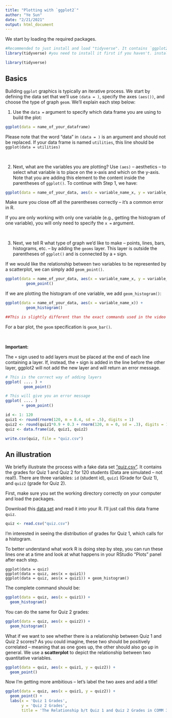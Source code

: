 ---
title: "Plotting with `ggplot2`"
author: "Ye Sun"
date: "2/21/2021"
output: html_document
---

We start by loading the required packages.

```{r eval = FALSE}
#Recommended to just install and load "tidyverse". It contains `ggplot2` and other useful packages.
library(tidyverse) #you need to install it first if you haven't. install.packages("tidyverse")
```


```{r include = FALSE}
library(tidyverse) 
```

## Basics 

Building `ggplot` graphics is typically an iterative process. We start by defining the data set that we'll use `(data = )`, specify the axes `(aes())`, and choose the type of graph `geom`. We'll explain each step below: 

1. Use the `data = ` argument to specify which data frame you are using to build the plot:

``` {r eval = FALSE}
ggplot(data = name_of_your_dataframe) 
```

  Please note that the word "data" in `(data = )` is an argument and should not be replaced. If your data frame is named `utilities`, this line should be 
`ggplot(data = utilities)`

<br>

2. Next, what are the variables you are plotting? Use `(aes)` -- aesthetics -- to select what variable is to place on the x-axis and which on the y-axis. Note that you are adding this element to the content inside the parentheses of `ggplot()`. To continue with Step 1, we have: 

``` {r eval = F}
ggplot(data = name_of_your_data, aes(x = variable_name_x, y = variable_name_y))
```

  Make sure you close off all the parentheses correctly -- it's a common error in R. 
  
  If you are only working with only one variable (e.g., getting the histogram of one variable), you will only need to specify the `x = ` argument.  

<br>

3. Next, we tell R what type of graph we'd like to make -- points, lines, bars, histograms, etc. -- by adding the `geoms` layer. This layer is outside the parentheses of `ggplot()` and is connected by a `+` sign. 

If we would like the relationship between two variables to be represented by a scatterplot, we can simply add `geom_point()`. 

``` {r eval = F}
ggplot(data = name_of_your_data, aes(x = variable_name_x, y = variable_name_y)) +
         geom_point()
```

If we are plotting the histogram of one variable, we add `geom_histogram()`: 
``` {r eval = F}
ggplot(data = name_of_your_data, aes(x = variable_name_x)) +
         geom_histogram()

##This is slightly different than the exact commands used in the video but more intuitive following the logic in this instruction.  

```

For a bar plot, the `geom` specification is `geom_bar()`.

<br>

**Important:**   

The `+` sign used to add layers must be placed at the end of each line containing a layer. If, instead, the `+` sign is added in the line before the other layer, ggplot2 will not add the new layer and will return an error message.

``` {r eval = F}
# This is the correct way of adding layers
ggplot( .... ) +
        geom_point()

# This will give you an error message
ggplot( .... ) 
       + geom_point()

```

```{r include = FALSE}
id <- 1: 120
quiz1 <- round(rnorm(120, m = 8.4, sd = .5), digits = 1)
quiz2 <- round(quiz1*0.9 + 0.3 + rnorm(120, m = 0, sd = .3), digits = 1)
quiz <- data.frame(id, quiz1, quiz2)

write.csv(quiz, file = "quiz.csv")
```

## An illustration

We briefly illustrate the process with a fake data set ["quiz.csv"](http://yesuncomm.github.io/comm3710/files/quiz.csv). It contains the grades for Quiz 1 and Quiz 2 for 120 students (Data are simulated -- not real!). There are three variables: `id` (student id), `quiz1` (Grade for Quiz 1), and `quiz2` (grade for Quiz 2). 

First, make sure you set the working directory correctly on your computer and load the packages. 

Download this [data set](http://yesuncomm.github.io/comm3710/files/quiz.csv) and read it into your R. I'll just call this data frame `quiz`. 

```{r}
quiz <- read.csv("quiz.csv")
```

I'm interested in seeing the distribution of grades for Quiz 1, which calls for a histogram.  

To better understand what work R is doing step by step, you can run these lines one at a time and look at what happens in your RStudio "Plots" panel after each step. 

`ggplot(data = quiz)`   
`ggplot(data = quiz, aes(x = quiz1))`  
`ggplot(data = quiz, aes(x = quiz1)) + geom_histogram()`   


The complete command should be: 
```{r}
ggplot(data = quiz, aes(x = quiz1)) +
  geom_histogram()
```
  
  
You can do the same for Quiz 2 grades: 
```{r}
ggplot(data = quiz, aes(x = quiz2)) +
  geom_histogram()
```
  
What if we want to see whether there is a relationship between Quiz 1 and Quiz 2 scores? As you could imagine, these two should be positively correlated -- meaning that as one goes up, the other should also go up in general. We use a **scatterplot** to depict the relationship between two quantitative variables. 

```{r}
ggplot(data = quiz, aes(x = quiz1, y = quiz2)) +
  geom_point() 
```


Now I'm getting more ambitious -- let's label the two axes and add a title!

```{r}
ggplot(data = quiz, aes(x = quiz1, y = quiz2)) +
  geom_point() + 
  labs(x = 'Quiz 1 Grades', 
       y = 'Quiz 2 Grades',
       title = 'The Relationship b/t Quiz 1 and Quiz 2 Grades in COMM 3710')
```

